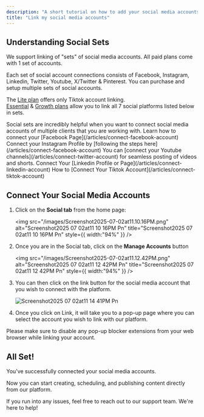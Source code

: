 ```yaml
---
description: "A short tutorial on how to add your social media accounts."
title: "Link my social media accounts"
---
```


## Understanding Social Sets

We support linking of "sets" of social media accounts. All paid plans come with 1 set of accounts.

Each set of social account connections consists of Facebook, Instagram, Linkedin, Twitter, Youtube, X/Twitter & Pinterest. You can purchase and setup multiple sets of social accounts.

The <u>Lite plan</u> offers only Tiktok account linking.\
<u>Essential</u> & <u>Growth plans</u> allow you to link all 7 social platforms listed below in sets.

<Info>
  Social sets are incredibly helpful when you want to connect social media accounts of multiple clients that you are working with.
</Info>


<AccordionGroup>
  <Accordion title="Facebook" icon="sparkles">
    Learn how to connect your [Facebook Page](/articles/connect-facebook-account)
  </Accordion>
  <Accordion title="Instagram" icon="sparkles">
    Connect your Instagram Profile by [following the steps here](/articles/connect-facebook-account)
  </Accordion>
  <Accordion title="Youtube">
    You can [connect your Youtube channels](/articles/connect-twitter-account) for seamless posting of videos and shorts.
  </Accordion>
  <Accordion title="Linkedin">
    Connect Your [Linkedin Profile or Page](/articles/connect-linkedin-account)
  </Accordion>
  <Accordion title="Tiktok">
    How to [Connect Your Tiktok Account](/articles/connect-tiktok-account)
  </Accordion>
  <Accordion title="X/Twitter">
    
  </Accordion>
  <Accordion title="Pinterest">
    
  </Accordion>
</AccordionGroup>


## Connect Your Social Media Accounts

1. Click on the **Social tab** from the home page:

   <img
     src="/images/Screenshot2025-07-02at11.10.16PM.png"
     alt="Screenshot2025 07 02at11 10 16PM Pn"
     title="Screenshot2025 07 02at11 10 16PM Pn"
     style={{ width:"94%" }}
   />
2. Once you are in the Social tab, click on the **Manage Accounts** button

   <img
     src="/images/Screenshot2025-07-02at11.12.42PM.png"
     alt="Screenshot2025 07 02at11 12 42PM Pn"
     title="Screenshot2025 07 02at11 12 42PM Pn"
     style={{ width:"94%" }}
   />
3. You can then click on the link button for the social media account that you wish to connect with the platform.

   ![Screenshot2025 07 02at11 14 41PM Pn](/images/Screenshot2025-07-02at11.14.41PM.png)
4. Once you click on Link, it will take you to a pop-up page where you can select the account you wish to link with our platform.

<Tip>
  Please make sure to disable any pop-up blocker extensions from your web browser while linking your account.
</Tip>

## All Set\!

You’ve successfully connected your social media accounts.

Now you can start creating, scheduling, and publishing content directly from our platform.

If you run into any issues, feel free to reach out to our support team. We're here to help\!
